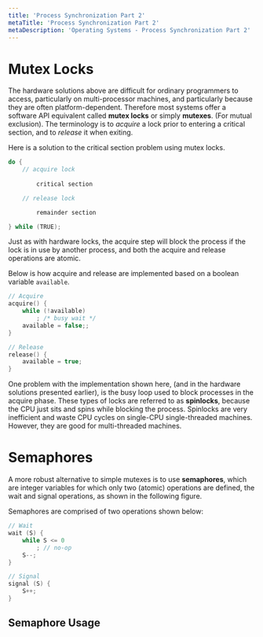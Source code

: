 ```yaml
---
title: 'Process Synchronization Part 2'
metaTitle: 'Process Synchronization Part 2'
metaDescription: 'Operating Systems - Process Synchronization Part 2'
---
```


# Mutex Locks

The hardware solutions above are difficult for ordinary programmers to access, particularly on multi-processor machines, and particularly because they are often platform-dependent. Therefore most systems offer a software API equivalent called **mutex locks** or simply **mutexes**. (For mutual exclusion). The terminology is to *acquire* a lock prior to entering a critical section, and to *release* it when exiting.

Here is a solution to the critical section problem using mutex locks.

```C 
do {
    // acquire lock
        
        critical section

    // release lock

        remainder section

} while (TRUE);
```

Just as with hardware locks, the acquire step will block the process if the lock is in use by another process, and both the acquire and release operations are atomic. 

Below is how acquire and release are implemented based on a boolean variable `available`.

```C 
// Acquire
acquire() {
    while (!available)
        ; /* busy wait */
    available = false;;
}

// Release
release() {
    available = true;
}
```

One problem with the implementation shown here, (and in the hardware solutions presented earlier), is the busy loop used to block processes in the acquire phase. These types of locks are referred to as **spinlocks**, because the CPU just sits and spins while blocking the process. Spinlocks are very inefficient and waste CPU cycles on single-CPU single-threaded machines. However, they are good for multi-threaded machines.

# Semaphores

A more robust alternative to simple mutexes is to use **semaphores**, which are integer variables for which only two (atomic) operations are defined, the wait and signal operations, as shown in the following figure.

Semaphores are comprised of two operations shown below:

```C
// Wait
wait (S) {
    while S <= 0
        ; // no-op
    S--;
}

// Signal
signal (S) {
    S++;
}
```

## Semaphore Usage